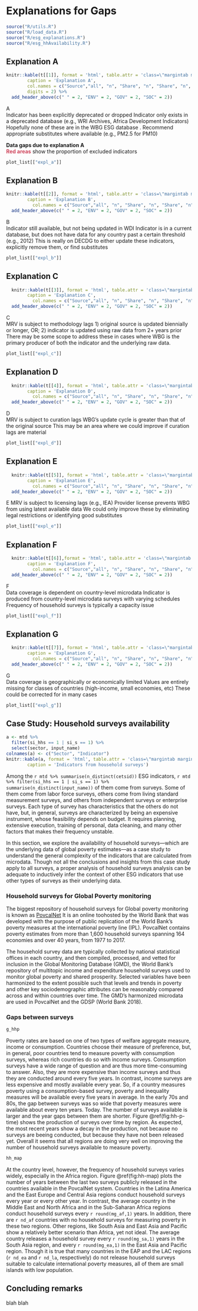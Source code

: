 # Explanations for Gaps

```{r setupresults, echo=FALSE, message=FALSE, warning=FALSE}
source("R/utils.R")
source("R/load_data.R")
source("R/esg_explanations.R")
source("R/esg_hhAvailability.R")
```



## Explanation A

```{r t-a}
knitr::kable(t[[1]], format = 'html', table.attr = 'class=\"margintab marginnote\"',
        caption = 'Explanation A', 
        col.names = c("Source","all", "n", "Share", "n", "Share", "n", "Share"),
        digits = 2) %>%
  add_header_above(c(" " = 2, "ENV" = 2, "GOV" = 2, "SOC" = 2))
```
A	
Indicator has been explicitly deprecated or dropped	Indicator only exists in a deprecated database (e.g., WRI Archives, Africa Development Indicators)	Hopefully none of these are in the WBG ESG database . Recommend appropriate substitutes where available (e.g., PM2.5 for PM10)

<b>Data gaps due to explanation A</b>  
<b style="color:#cf455c">Red areas</b> show the proportion of excluded indicators

```{r p-a, echo=FALSE, fig.cap = "Explanation A", fig.align='left'}
plot_list[["expl_a"]]
```


## Explanation B

```{r t-b}
knitr::kable(t[[2]], format = 'html', table.attr = 'class=\"margintab marginnote\"',
        caption = 'Explanation B', 
          col.names = c("Source","all", "n", "Share", "n", "Share", "n", "Share")) %>%
  add_header_above(c(" " = 2, "ENV" = 2, "GOV" = 2, "SOC" = 2))
```

B	
Indicator still available, but not being updated in WDI	Indicator is in a current database, but does not have data for any country past a certain threshold (e.g., 2012)	This is really on DECDG to either update these indicators, explicitly remove them, or find substitutes


```{r p-b, echo=FALSE, fig.cap = "Explanation B"}
plot_list[["expl_b"]]
```

## Explanation C

```{r t-c}
  knitr::kable(t[[3]], format = 'html', table.attr = 'class=\"margintab marginnote\"',
        caption = 'Explanation C', 
          col.names = c("Source","all", "n", "Share", "n", "Share", "n", "Share")) %>%
  add_header_above(c(" " = 2, "ENV" = 2, "GOV" = 2, "SOC" = 2))
```
C	
MRV is subject to methodology lags 	1) original source is updated biennially or longer, OR;
2) indicator is updated using raw data from 2+ years prior
There may be some scope to address these in cases where WBG is the primary producer of both the indicator and the underlying raw data.

```{r p-c, echo=FALSE, fig.cap = "Explanation C"}
plot_list[["expl_c"]]
```

## Explanation D

```{r t-d}
  knitr::kable(t[[4]], format = 'html', table.attr = 'class=\"margintab marginnote\"',
        caption = 'Explanation D', 
          col.names = c("Source","all", "n", "Share", "n", "Share", "n", "Share")) %>%
  add_header_above(c(" " = 2, "ENV" = 2, "GOV" = 2, "SOC" = 2))
```

D	
MRV is subject to curation lags 	WBG’s update cycle is greater than that of the original source	This may be an area where we could improve if curation lags are material

```{r p-d, echo=FALSE, fig.cap = "Explanation D"}
plot_list[["expl_d"]]
```

## Explanation E

```{r t-e}
  knitr::kable(t[[5]], format = 'html', table.attr = 'class=\"margintab marginnote\"',
        caption = 'Explanation E', 
          col.names = c("Source","all", "n", "Share", "n", "Share", "n", "Share")) %>%
  add_header_above(c(" " = 2, "ENV" = 2, "GOV" = 2, "SOC" = 2))
```

E	MRV is subject to licensing lags (e.g., IEA)	Provider license prevents WBG from using latest available data	We could only improve these by eliminating legal restrictions or identifying good substitutes

```{r p-e, echo=FALSE, fig.cap = "Explanation e"}
plot_list[["expl_e"]]
```

## Explanation F

```{r t-f}
  knitr::kable(t[[6]],format = 'html', table.attr = 'class=\"margintab marginnote\"',
        caption = 'Explanation F', 
          col.names = c("Source","all", "n", "Share", "n", "Share", "n", "Share")) %>%
  add_header_above(c(" " = 2, "ENV" = 2, "GOV" = 2, "SOC" = 2))
```

F	
Data coverage is dependent on country-level microdata	Indicator is produced from country-level microdata surveys with  varying schedules
Frequency of household surveys is typically a capacity issue

```{r p-f, echo=FALSE, fig.cap = "Explanation F"}
plot_list[["expl_f"]]
```

## Explanation G

```{r t-g}
  knitr::kable(t[[7]], format = 'html', table.attr = 'class=\"margintab marginnote\"',
        caption = 'Explanation G', 
          col.names = c("Source","all", "n", "Share", "n", "Share", "n", "Share")) %>%
  add_header_above(c(" " = 2, "ENV" = 2, "GOV" = 2, "SOC" = 2))
```

G	
Data coverage is geographically or economically limited	Values are entirely missing for classes of countries (high-income, small economies, etc)	These could be corrected for in many cases

```{r p-g, echo=FALSE, fig.cap = "Explanation G"}
plot_list[["expl_g"]]
```


## Case Study: Household surveys availability

```{r hh-indi, echo = FALSE}
a <- mtd %>% 
  filter(si_hhs == 1 | si_s == 1) %>% 
  select(sector, input_name) 
colnames(a) <- c("Sector", "Indicator")
knitr::kable(a, format = 'html', table.attr = 'class=\"margintab marginnote\"',
        caption = 'Indicators from household surveys')
```

Among the `r mtd %>% summarise(n_distinct(cetsid))` ESG indicators, `r mtd %>% filter(si_hhs == 1 | si_s == 1) %>% summarise(n_distinct(input_name))` of them come from surveys. Some of them come from labor force surveys, others come from living standard measurement surveys, and others from independent surveys or enterprise surveys. Each type of survey has characteristics that the others do not have, but, in general, surveys are characterized by being an expensive instrument, whose feasibility depends on budget. It requires planning, extensive execution, training of personal, data cleaning, and many other factors that makes their frequency unstable. 

In this section, we explore the availability of household surveys---which are the underlying data of global poverty estimates---as a case study to understand the general complexity of the indicators that are calculated from microdata. Though not all the conclusions and insights from this case study apply to all surveys, a proper analysis of household surveys analysis can be adequate to inductively infer the context of other ESG indicators that use other types of surveys as their underlying data. 


### Household surveys for Global Poverty monitoring

The biggest repository of household surveys for Global poverty monitoring is known as [PovcalNet](http://iresearch.worldbank.org/PovcalNet/home.aspx) It is an online toohosted by the World Bank that was developed with the purpose of public replication of the World Bank’s poverty measures at the international poverty line (IPL). PovcalNet contains poverty estimates from more than 1,600 household surveys spanning 164 economies and over 40 years, from 1977 to 2017. 

The household survey data are typically collected by national statistical offices in each country, and then compiled, processed, and vetted for inclusion in the Global Monitoring Database (GMD), the World Bank’s repository of multitopic income and expenditure household surveys used to monitor global poverty and shared prosperity. Selected variables have been harmonized to the extent possible such that levels and trends in poverty and other key sociodemographic attributes can be reasonably compared across and within countries over time. The GMD’s harmonized microdata are used in PovcalNet and the GDSP (World Bank 2018).

### Gaps between surveys

```{r hh-p-time, echo=FALSE, fig.cap = "Production of household surveys over time", fig.margin = TRUE}
g_hhp
```
Poverty rates are based on one of two types of welfare aggregate measure, income or consumption. Countries choose their measure of preference, but, in general, poor countries tend to measure poverty with consumption surveys, whereas rich countries do so with income surveys.  Consumption surveys have a wide range of question and are thus more time-consuming to answer. Also, they are more expensive than income surveys and thus they are conducted around every five years. In contrast, income surveys are less expensive and mostly available every year. So, if a country measures poverty using a consumption-based survey, poverty and inequality measures will be available every five years in average. In the early 70s and 80s, the gap between surveys was so wide that poverty measures were available about every ten years. Today. The number of surveys available is larger and the year gaps between them are shorter. Figure \@ref(fig:hh-p-time) shows the production of surveys over time by region. As expected, the most recent years show a decay in the production, not because no surveys are beeing conducted, but because they have not been released yet. Overall it seems that all regions are doing very well on improving the number of household surveys available to measure poverty.

```{r hh-map, echo=FALSE, message=FALSE, warning=FALSE, fig.cap = "Number of years between last two surveys"}
hh_map
```

At the country level, however, the frequency of household surveys varies widely, especially in the Africa region.  Figure \@ref(fig:hh-map) plots the number of years between the last two surveys publicly released in the countries available in the PovcalNet system. Countries in the Latina America and the East Europe and Central Asia regions conduct household surveys every year or every other year. In contrast, the average country in the Middle East and North Africa and in the Sub-Saharan Africa regions conduct household surveys every `r round(mg_af,1)` years. In addition, there are `r nd_af` countries with no household surveys for measuring poverty in these two regions. Other regions, like South Asia and East Asia and Pacific show a relatively better scenario than  Africa, yet not ideal. The average country releases a household survey every `r round(mg_sa,1)` years in the South Asia region, and every `r round(mg_ea,1)` in the East Asia and Pacific region. Though it is true that many countries in the EAP and the LAC regions (`r nd_ea` and `r nd_la`, respectively) do not release household surveys suitable to calculate international poverty measures, all of them are small islands with low population. 


## Concluding remarks

blah blah 
